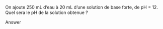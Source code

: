 ::: {.Exercise data-latex=""}

On ajoute 250 mL d'eau à 20 mL d'une solution de base forte, de pH = 12. Quel sera le pH de la solution obtenue ?
\vspace{\stretch{1}}

:::

::: {.Answer data-latex=""}

Answer

:::
